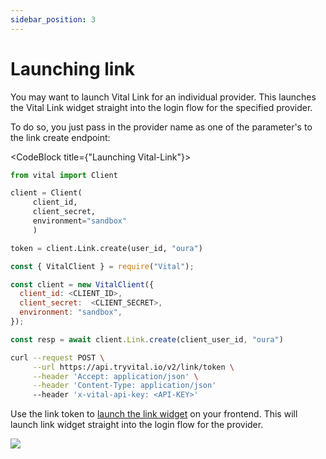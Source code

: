 ```yaml
---
sidebar_position: 3
---
```



# Launching link

You may want to launch Vital Link for an individual provider. This launches the Vital Link widget straight into the login flow for the specified provider.

To do so, you just pass in the provider name as one of the parameter's to the link create endpoint:

<CodeBlock title={"Launching Vital-Link"}>

```python
from vital import Client

client = Client(
     client_id,
     client_secret,
     environment="sandbox"
     )

token = client.Link.create(user_id, "oura")
```

```js
const { VitalClient } = require("Vital");

const client = new VitalClient({
  client_id: <CLIENT_ID>,
  client_secret:  <CLIENT_SECRET>,
  environment: "sandbox",
});

const resp = await client.Link.create(client_user_id, "oura")
```

```bash
curl --request POST \
     --url https://api.tryvital.io/v2/link/token \
     --header 'Accept: application/json' \
     --header 'Content-Type: application/json'
     --header 'x-vital-api-key: <API-KEY>'
```

</CodeBlock>

Use the link token to [launch the link widget](https://vital-docs.readme.io/docs/vital-link-1#vital-link-flow)
on your frontend. This will launch link widget straight into the login flow for the provider.

<Image src="/img/link_specific.png" />
